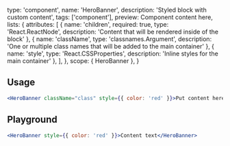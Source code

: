 
  type: 'component',
  name: 'HeroBanner',
  description: 'Styled block with custom content',
  tags: ['component'],
  preview: <HeroBanner>Component content here</HeroBanner>,
  lists: {
    attributes: [
      { name: 'children', required: true, type: 'React.ReactNode', description: 'Content that will be rendered inside of the block' },
      { name: 'className', type: 'classnames.Argument', description: 'One or multiple class names that will be added to the main container' },
      { name: 'style', type: 'React.CSSProperties', description: 'Inline styles for the main container' },
    ],
  },
  scope: { HeroBanner },
}

## Usage

```jsx
<HeroBanner className="class" style={{ color: 'red' }}>Put content here</HeroBanner>
```

## Playground

```jsx live
<HeroBanner style={{ color: 'red' }}>Content text</HeroBanner>
```
